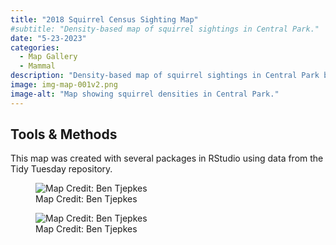 ```yaml
---
title: "2018 Squirrel Census Sighting Map"
#subtitle: "Density-based map of squirrel sightings in Central Park."
date: "5-23-2023"
categories:
  - Map Gallery
  - Mammal
description: "Density-based map of squirrel sightings in Central Park based on data from the 2018 Squirrel Census. This map was produced as part of the **2023 Tidy Tuesday** social media data visualization challenge. Map creation was performed in R using the RStudio environment and data were pulled from public repositories."
image: img-map-001v2.png
image-alt: "Map showing squirrel densities in Central Park."
---
```



## Tools & Methods

This map was created with several packages in RStudio using data from the Tidy Tuesday repository.

::: {layout-ncol=2}

![Map Credit: Ben Tjepkes](img-map-001v2.png)

![Map Credit: Ben Tjepkes](img-map-001.png)

:::

